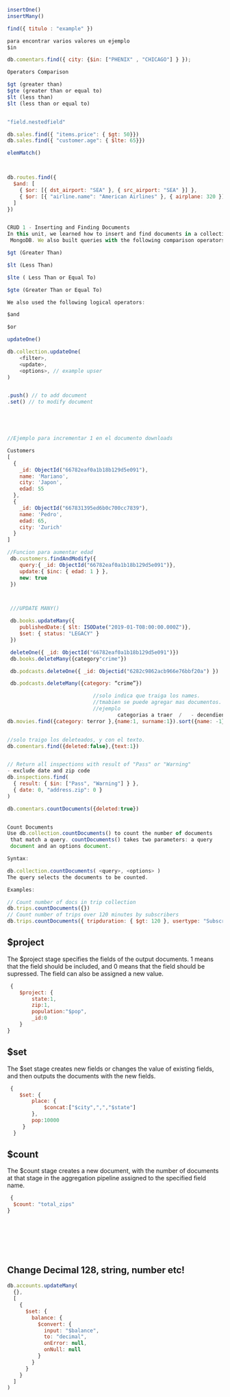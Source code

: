 ```js copy filename="example.js" showLineNumbers
insertOne()
insertMany()

find({ titulo : "example" })

para encontrar varios valores un ejemplo
$in 

db.comentars.find({ city: {$in: ["PHENIX" , "CHICAGO"] } });

Operators Comparison

$gt (greater than)
$gte (greater than or equal to)
$lt (less than)
$lt (less than or equal to)


"field.nestedfield"

db.sales.find({ "items.price": { $gt: 50}})
db.sales.find({ "customer.age": { $lte: 65}})

elemMatch()



db.routes.find({
  $and: [
    { $or: [{ dst_airport: "SEA" }, { src_airport: "SEA" }] },
    { $or: [{ "airline.name": "American Airlines" }, { airplane: 320 }] },
  ]
})


CRUD 1 - Inserting and Finding Documents
In this unit, we learned how to insert and find documents in a collection with
 MongoDB. We also built queries with the following comparison operators:

$gt (Greater Than)

$lt (Less Than)

$lte ( Less Than or Equal To)

$gte (Greater Than or Equal To)

We also used the following logical operators:

$and

$or

updateOne()

db.collection.updateOne(
    <filter>,
    <update>,
    <options>, // example upser
)


.push() // to add document
.set() // to modify document





//Ejemplo para incrementar 1 en el documento downloads

Customers
[
  {
    _id: ObjectId("66782eaf0a1b18b129d5e091"),
    name: 'Mariano',
    city: 'Japon',
    edad: 55
  },
  {
    _id: ObjectId("667831395ed6b0c700cc7839"),
    name: 'Pedro',
    edad: 65,
    city: 'Zurich'
  }
]

//Funcion para aumentar edad
 db.customers.findAndModify({
    query:{ _id: ObjectId("66782eaf0a1b18b129d5e091")},
    update:{ $inc: { edad: 1 } },
    new: true
 })



 ///UPDATE MANY()

 db.books.updateMany({
    publishedDate:{ $lt: ISODate("2019-01-T08:00:00.000Z")},
    $set: { status: "LEGACY" }
 })

 deleteOne({ _id: ObjectId("66782eaf0a1b18b129d5e091")})
 db.books.deleteMany({category"crime"})

 db.podcasts.deleteOne({ _id: Objectid("6282c9862acb966e76bbf20a") })

 db.podcasts.deleteMany({category: “crime”})

                            //solo indica que traiga los names.
                            //tmabien se puede agregar mas documentos.
                            //ejemplo 
                                    categorias a traer  /   - decendiente
db.movies.find({category: terror },{name:1, surname:1}).sort({name: -1})


//solo traigo los deleteados, y con el texto.
db.comentars.find({deleted:false},{text:1})


// Return all inspections with result of "Pass" or "Warning" 
- exclude date and zip code
db.inspections.find(
  { result: { $in: ["Pass", "Warning"] } },
  { date: 0, "address.zip": 0 }
)

db.comentars.countDocuments({deleted:true})


Count Documents
Use db.collection.countDocuments() to count the number of documents
 that match a query. countDocuments() takes two parameters: a query 
 document and an options document.

Syntax:

db.collection.countDocuments( <query>, <options> )
The query selects the documents to be counted.

Examples:

// Count number of docs in trip collection
db.trips.countDocuments({})
// Count number of trips over 120 minutes by subscribers
db.trips.countDocuments({ tripduration: { $gt: 120 }, usertype: "Subscriber" })

```

## $project
The $project stage specifies the fields of the output documents.
 1 means that the field should be included, and 0 means that the 
 field should be supressed. The field can also be assigned a new value.

```js copy filename="name" showLineNumbers
 {
    $project: {
        state:1, 
        zip:1,
        population:"$pop",
        _id:0
    }
}
```
## $set
The $set stage creates new fields or changes the value of
 existing fields, and then outputs the documents with the 
 new fields.

```js copy filename="name" showLineNumbers
 {
    $set: {
        place: {
            $concat:["$city",",","$state"]
        },
        pop:10000
     }
  }
```

## $count
The $count stage creates a new document, with the number 
of documents at that stage in the aggregation pipeline assigned 
to the specified field name.

```js copy filename="name" showLineNumbers
 {
  $count: "total_zips"
}
```




## 
```js copy filename="name" showLineNumbers
 
```
## 
```js copy filename="name" showLineNumbers
 
```

## Change Decimal 128, string, number etc!
```js copy filename="name" showLineNumbers
db.accounts.updateMany(
  {},
  [
    {
      $set: {
        balance: {
          $convert: {
            input: "$balance",
            to: "decimal",
            onError: null,
            onNull: null
          }
        }
      }
    }
  ]
)
```